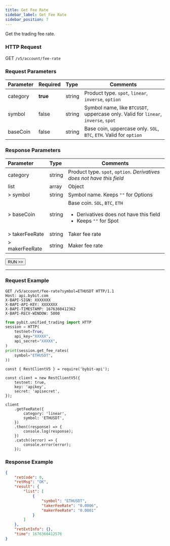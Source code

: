 ```yaml
---
title: Get Fee Rate
sidebar_label: Get Fee Rate
sidebar_position: 7
---
```

Get the trading fee rate.

### HTTP Request
GET `/v5/account/fee-rate`

### Request Parameters
| Parameter | Required | Type | Comments|
|:----- |:-------|:-----|------ |
|category |**true** |string |Product type. `spot`, `linear`, `inverse`, `option`|
|symbol |false |string |Symbol name, like `BTCUSDT`, uppercase only. Valid for `linear`, `inverse`, `spot`|
|baseCoin |false |string |Base coin, uppercase only. `SOL`, `BTC`, `ETH`. Valid for `option`|

### Response Parameters
| Parameter | Type | Comments|
|:----- |:-----|----- |
|category |string |Product type. `spot`, `option`. _Derivatives does not have this field_  |
|list |array |Object |
|> symbol |string |Symbol name. Keeps `""` for Options|
|> baseCoin |string |Base coin. `SOL`, `BTC`, `ETH` <ul><li>Derivatives does not have this field</li><li>Keeps `""` for Spot</li></ul>|
|> takerFeeRate |string |Taker fee rate|
|> makerFeeRate |string |Maker fee rate|

<a href="/api-explorer/v5/account/fee-rate"><Button>RUN >></Button></a>

---

### Request Example

<Tabs groupId="programming-languages">
<TabItem value="http" label="HTTP">

```http
GET /v5/account/fee-rate?symbol=ETHUSDT HTTP/1.1
Host: api.bybit.com
X-BAPI-SIGN: XXXXXXX
X-BAPI-API-KEY: XXXXXXX
X-BAPI-TIMESTAMP: 1676360412362
X-BAPI-RECV-WINDOW: 5000
```

</TabItem>
<TabItem value="python" label="Python">

```python
from pybit.unified_trading import HTTP
session = HTTP(
    testnet=True,
    api_key="XXXXX",
    api_secret="XXXXX",
)
print(session.get_fee_rates(
    symbol="ETHUSDT",
))
```

</TabItem>
<TabItem value="Node" label="Node.js">

```n4js
const { RestClientV5 } = require('bybit-api');

const client = new RestClientV5({
    testnet: true,
    key: 'apikey',
    secret: 'apisecret',
});

client
    .getFeeRate({
        category: 'linear',
        symbol: 'ETHUSDT',
    })
    .then((response) => {
        console.log(response);
    })
    .catch((error) => {
        console.error(error);
    });
```

</TabItem>
</Tabs>

### Response Example

```json
{
    "retCode": 0,
    "retMsg": "OK",
    "result": {
        "list": [
            {
                "symbol": "ETHUSDT",
                "takerFeeRate": "0.0006",
                "makerFeeRate": "0.0001"
            }
        ]
    },
    "retExtInfo": {},
    "time": 1676360412576
}
```
